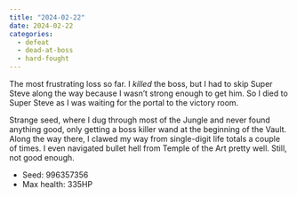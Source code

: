 ```yaml
---
title: "2024-02-22"
date: 2024-02-22
categories:
  - defeat
  - dead-at-boss
  - hard-fought
---
```


The most frustrating loss so far. I _killed_ the boss, but
I had to skip Super Steve along the way because I wasn't
strong enough to get him. So I died to Super Steve as
I was waiting for the portal to the victory room.

Strange seed, where I dug through most of the Jungle and never found
anything good, only getting a boss killer wand at the beginning of the Vault.
Along the way there, I clawed my way from single-digit life totals
a couple of times. I even navigated bullet hell from Temple of the Art pretty well.
Still, not good enough.

- Seed: 996357356
- Max health: 335HP
